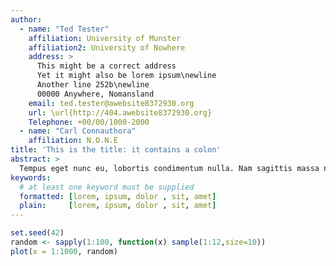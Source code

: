 ```yaml
---
author:
  - name: "Ted Tester"
    affiliation: University of Munster
    affiliation2: University of Nowhere
    address: >
      This might be a correct address
      Yet it might also be lorem ipsum\newline
      Another line 252b\newline
      00000 Anywhere, Nomansland
    email: ted.tester@awebsite8372930.org
    url: \url{http://404.awebsite8372930.org}
    Telephone: +00/00/1000-2000
  - name: "Carl Connauthora"
    affiliation: N.O.N.E
title: 'This is the title: it contains a colon'
abstract: >
  Tempus eget nunc eu, lobortis condimentum nulla. Nam sagittis massa nec libero luctus facilisis. Suspendisse ac ornare ligula.
keywords:
  # at least one keyword must be supplied
  formatted: [lorem, ipsum, dolor , sit, amet]
  plain:     [lorem, ipsum, dolor , sit, amet]
---
```


```r
set.seed(42)
random <- sapply(1:100, function(x) sample(1:12,size=10))
plot(x = 1:1000, random)
```